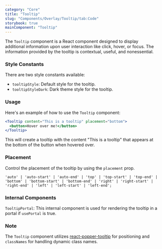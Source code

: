 ```yaml
---
category: "Core"
title: "Tooltip"
slug: "Components/Overlay/Tooltip/tab:Code"
storybook: true
mainComponent: "Tooltip"
---
```


The `Tooltip` component is a React component designed to display additional information upon user interaction like click, hover, or focus. The information provided by the tooltip is contextual, useful, and nonessential.

### Style Constants

There are two style constants available:

- `tooltipStyle`: Default style for the tooltip.
- `tooltipStyleDark`: Dark theme style for the tooltip.

### Usage

Here's an example of how to use the `Tooltip` component:

```jsx live
<Tooltip content="This is a tooltip" placement="bottom">
  <button>Hover over me!</button>
</Tooltip>
```

This will create a tooltip with the content "This is a tooltip" that appears at the bottom of the button when hovered over.

### Placement

Control the placement of the tooltip by using the `placement` prop.

```
'auto' | 'auto-start' | 'auto-end' | 'top' | 'top-start' | 'top-end' | 'bottom' | 'bottom-start' | 'bottom-end' | 'right' | 'right-start' | 'right-end' | 'left' | 'left-start' | 'left-end';
```

### Internal Components

`TooltipPortal`: This internal component is used for rendering the tooltip in a portal if `usePortal` is true.

### Note

The `Tooltip` component utilizes [react-popper-tooltip](https://github.com/mohsinulhaq/react-popper-tooltip) for positioning and `classNames` for handling dynamic class names.
